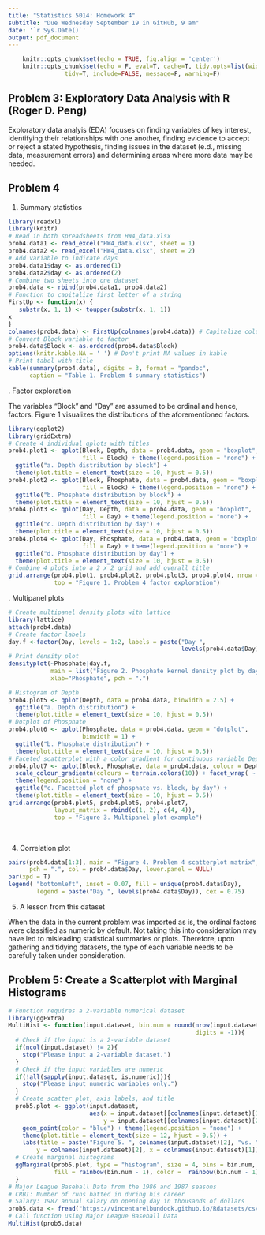 ```yaml
---
title: "Statistics 5014: Homework 4"
subtitle: "Due Wednesday September 19 in GitHub, 9 am"
date: '`r Sys.Date()`'
output: pdf_document
---
```


```r
    knitr::opts_chunk$set(echo = TRUE, fig.align = 'center')
    knitr::opts_chunk$set(echo = F, eval=T, cache=T, tidy.opts=list(width.cutoff = 55),
                tidy=T, include=FALSE, message=F, warning=F)
```

## Problem 3: Exploratory Data Analysis with R (Roger D. Peng)
Exploratory data analyis (EDA) focuses on finding variables of key interest, identifying their relationships with one another, finding evidence to accept or reject a stated hypothesis, finding issues in the dataset (e.d., missing data, measurement errors) and determining areas where more data may be needed.

## Problem 4
1. Summary statistics
```r
library(readxl)
library(knitr)
# Read in both spreadsheets from HW4_data.xlsx
prob4.data1 <- read_excel("HW4_data.xlsx", sheet = 1)
prob4.data2 <- read_excel("HW4_data.xlsx", sheet = 2)
# Add variable to indicate days
prob4.data1$day <- as.ordered(1)
prob4.data2$day <- as.ordered(2)
# Combine two sheets into one dataset
prob4.data <- rbind(prob4.data1, prob4.data2)
# Function to capitalize first letter of a string
FirstUp <- function(x) {
   substr(x, 1, 1) <- toupper(substr(x, 1, 1))
x
}
colnames(prob4.data) <- FirstUp(colnames(prob4.data)) # Capitalize column names
# Convert Block variable to factor
prob4.data$Block <- as.ordered(prob4.data$Block)
options(knitr.kable.NA = ' ') # Don't print NA values in kable
# Print tabel with title
kable(summary(prob4.data), digits = 3, format = "pandoc",
      caption = "Table 1. Problem 4 summary statistics")
```

\pagebreak
2. Factor exploration

The variables "Block" and "Day" are assumed to be ordinal and hence, factors. Figure 1 visualizes the distributions of the aforementioned factors.
```r
library(ggplot2)
library(gridExtra)
# Create 4 individual qplots with titles
prob4.plot1 <- qplot(Block, Depth, data = prob4.data, geom = "boxplot",
                     fill = Block) + theme(legend.position = "none") +
  ggtitle("a. Depth distribution by block") +
  theme(plot.title = element_text(size = 10, hjust = 0.5))
prob4.plot2 <- qplot(Block, Phosphate, data = prob4.data, geom = "boxplot",
                     fill = Block) + theme(legend.position = "none") +
  ggtitle("b. Phosphate distribution by block") +
  theme(plot.title = element_text(size = 10, hjust = 0.5))
prob4.plot3 <- qplot(Day, Depth, data = prob4.data, geom = "boxplot",
                     fill = Day) + theme(legend.position = "none") +
  ggtitle("c. Depth distribution by day") +
  theme(plot.title = element_text(size = 10, hjust = 0.5))
prob4.plot4 <- qplot(Day, Phosphate, data = prob4.data, geom = "boxplot",
                     fill = Day) + theme(legend.position = "none") +
  ggtitle("d. Phosphate distribution by day") +
  theme(plot.title = element_text(size = 10, hjust = 0.5))
# Combine 4 plots into a 2 x 2 grid and add overall title
grid.arrange(prob4.plot1, prob4.plot2, prob4.plot3, prob4.plot4, nrow = 2,
             top = "Figure 1. Problem 4 factor exploration")
```

\pagebreak
3. Multipanel plots
```r
# Create multipanel density plots with lattice
library(lattice)
attach(prob4.data)
# Create factor labels
day.f <-factor(Day, levels = 1:2, labels = paste("Day ",
                                                 levels(prob4.data$Day)))
# Print density plot
densityplot(~Phosphate|day.f,
            main = list("Figure 2. Phosphate kernel density plot by day", fontsize = 9),
            xlab="Phosphate", pch = ".")
```

```r
# Histogram of Depth
prob4.plot5 <- qplot(Depth, data = prob4.data, binwidth = 2.5) +
  ggtitle("a. Depth distribution") +
  theme(plot.title = element_text(size = 10, hjust = 0.5))
# Dotplot of Phosphate
prob4.plot6 <- qplot(Phosphate, data = prob4.data, geom = "dotplot",
                     binwidth = 1) +
  ggtitle("b. Phosphate distribution") +
  theme(plot.title = element_text(size = 10, hjust = 0.5))
# Faceted scatterplot with a color gradient for continuous variable Depth
prob4.plot7 <- qplot(Block, Phosphate, data = prob4.data, colour = Depth) +
  scale_colour_gradientn(colours = terrain.colors(10)) + facet_wrap( ~ Day, nrow = 1) +
  theme(legend.position = "none") +
  ggtitle("c. Facetted plot of phosphate vs. block, by day") +
  theme(plot.title = element_text(size = 10, hjust = 0.5))
grid.arrange(prob4.plot5, prob4.plot6, prob4.plot7,
             layout_matrix = rbind(c(1, 2), c(4, 4)),
             top = "Figure 3. Multipanel plot example")
```

&nbsp;

4. Correlation plot  
```r
pairs(prob4.data[1:3], main = "Figure 4. Problem 4 scatterplot matrix", cex.main = 1,
      pch = ".", col = prob4.data$Day, lower.panel = NULL)
par(xpd = T)
legend( "bottomleft", inset = 0.07, fill = unique(prob4.data$Day),
        legend = paste("Day ", levels(prob4.data$Day)), cex = 0.75) 
```

5. A lesson from this dataset

When the data in the current problem was imported as is, the ordinal factors were classified as numeric by default. Not taking this into consideration may have led to misleading statistical summaries or plots. Therefore, upon gathering and tidying datasets, the type of each variable needs to be carefully taken under consideration.


## Problem 5: Create a Scatterplot with Marginal Histograms

```r
# Function requires a 2-variable numerical dataset
library(ggExtra)
MultiHist <- function(input.dataset, bin.num = round(nrow(input.dataset)/10,
                                                     digits = -1)){
  # Check if the input is a 2-variable dataset
  if(ncol(input.dataset) != 2){
    stop("Please input a 2-variable dataset.")
  }
  # Check if the input variables are numeric
  if(!all(sapply(input.dataset, is.numeric))){
    stop("Please input numeric variables only.")
  }
  # Create scatter plot, axis labels, and title
  prob5.plot <- ggplot(input.dataset,
                       aes(x = input.dataset[[colnames(input.dataset)[1]]],
                           y = input.dataset[[colnames(input.dataset)[2]]])) +
    geom_point(color = "blue") + theme(legend.position = "none") +
    theme(plot.title = element_text(size = 12, hjust = 0.5)) +
    labs(title = paste("Figure 5. ", colnames(input.dataset)[2], "vs. ", colnames(input.dataset)[1]),
        y = colnames(input.dataset)[2], x = colnames(input.dataset)[1])
  # Create marginal histograms
  ggMarginal(prob5.plot, type = "histogram", size = 4, bins = bin.num,
             fill = rainbow(bin.num - 1), color =  rainbow(bin.num - 1))
  }
# Major League Baseball Data from the 1986 and 1987 seasons
# CRBI: Number of runs batted in during his career
# Salary: 1987 annual salary on opening day in thousands of dollars
prob5.data <- fread("https://vincentarelbundock.github.io/Rdatasets/csv/ISLR/Hitters.csv", select = c("CRBI", "Salary"), verbose = T)
# Call function using Major League Baseball Data
MultiHist(prob5.data)
```
